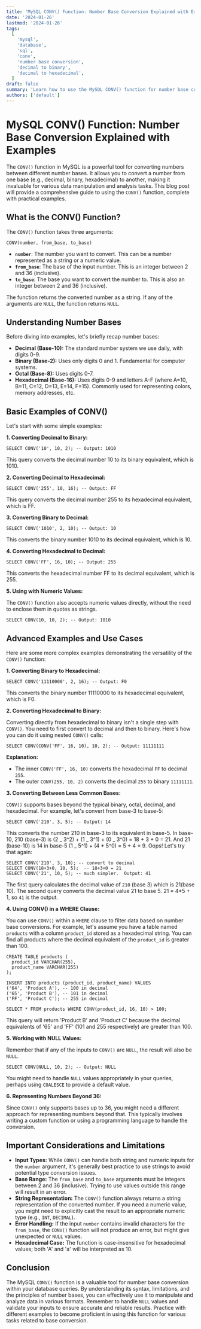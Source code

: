 ```yaml
---
title: 'MySQL CONV() Function: Number Base Conversion Explained with Examples'
date: '2024-01-26'
lastmod: '2024-01-26'
tags:
  [
    'mysql',
    'database',
    'sql',
    'conv',
    'number base conversion',
    'decimal to binary',
    'decimal to hexadecimal',
  ]
draft: false
summary: 'Learn how to use the MySQL CONV() function for number base conversion. Convert numbers between decimal, binary, hexadecimal, and other bases with practical examples and explanations.'
authors: ['default']
---
```


# MySQL CONV() Function: Number Base Conversion Explained with Examples

The `CONV()` function in MySQL is a powerful tool for converting numbers between different number bases. It allows you to convert a number from one base (e.g., decimal, binary, hexadecimal) to another, making it invaluable for various data manipulation and analysis tasks. This blog post will provide a comprehensive guide to using the `CONV()` function, complete with practical examples.

## What is the CONV() Function?

The `CONV()` function takes three arguments:

```plaintext
CONV(number, from_base, to_base)
```

- **`number`**: The number you want to convert. This can be a number represented as a string or a numeric value.
- **`from_base`**: The base of the input number. This is an integer between 2 and 36 (inclusive).
- **`to_base`**: The base you want to convert the number to. This is also an integer between 2 and 36 (inclusive).

The function returns the converted number as a string. If any of the arguments are `NULL`, the function returns `NULL`.

## Understanding Number Bases

Before diving into examples, let's briefly recap number bases:

- **Decimal (Base-10):** The standard number system we use daily, with digits 0-9.
- **Binary (Base-2):** Uses only digits 0 and 1. Fundamental for computer systems.
- **Octal (Base-8):** Uses digits 0-7.
- **Hexadecimal (Base-16):** Uses digits 0-9 and letters A-F (where A=10, B=11, C=12, D=13, E=14, F=15). Commonly used for representing colors, memory addresses, etc.

## Basic Examples of CONV()

Let's start with some simple examples:

**1. Converting Decimal to Binary:**

```plaintext
SELECT CONV('10', 10, 2); -- Output: 1010
```

This query converts the decimal number 10 to its binary equivalent, which is 1010.

**2. Converting Decimal to Hexadecimal:**

```plaintext
SELECT CONV('255', 10, 16); -- Output: FF
```

This query converts the decimal number 255 to its hexadecimal equivalent, which is FF.

**3. Converting Binary to Decimal:**

```plaintext
SELECT CONV('1010', 2, 10); -- Output: 10
```

This converts the binary number 1010 to its decimal equivalent, which is 10.

**4. Converting Hexadecimal to Decimal:**

```plaintext
SELECT CONV('FF', 16, 10); -- Output: 255
```

This converts the hexadecimal number FF to its decimal equivalent, which is 255.

**5. Using with Numeric Values:**

The `CONV()` function also accepts numeric values directly, without the need to enclose them in quotes as strings.

```plaintext
SELECT CONV(10, 10, 2); -- Output: 1010
```

## Advanced Examples and Use Cases

Here are some more complex examples demonstrating the versatility of the `CONV()` function:

**1. Converting Binary to Hexadecimal:**

```plaintext
SELECT CONV('11110000', 2, 16); -- Output: F0
```

This converts the binary number 11110000 to its hexadecimal equivalent, which is F0.

**2. Converting Hexadecimal to Binary:**

Converting directly from hexadecimal to binary isn't a single step with `CONV()`. You need to first convert to decimal and then to binary. Here's how you can do it using nested `CONV()` calls:

```plaintext
SELECT CONV(CONV('FF', 16, 10), 10, 2); -- Output: 11111111
```

**Explanation:**

- The inner `CONV('FF', 16, 10)` converts the hexadecimal `FF` to decimal `255`.
- The outer `CONV(255, 10, 2)` converts the decimal `255` to binary `11111111`.

**3. Converting Between Less Common Bases:**

`CONV()` supports bases beyond the typical binary, octal, decimal, and hexadecimal. For example, let's convert from base-3 to base-5:

```plaintext
SELECT CONV('210', 3, 5); -- Output: 14
```

This converts the number 210 in base-3 to its equivalent in base-5. In base-10, 210 (base-3) is (2 _ 3^2) + (1 _ 3^1) + (0 _ 3^0) = 18 + 3 + 0 = 21. And 21 (base-10) is 14 in base-5 (1 _ 5^1) + (4 \* 5^0) = 5 + 4 = 9. Oops! Let's try that again:

```plaintext
SELECT CONV('210', 3, 10); -- convert to decimal
SELECT CONV(18+3+0, 10, 5);  -- 18+3+0 = 21
SELECT CONV('21', 10, 5); -- much simpler.  Output: 41

```

The first query calculates the decimal value of `210` (base 3) which is 21(base 10).
The second query converts the decimal value 21 to base 5. 21 = 4\*5 + 1, so `41` is the output.

**4. Using CONV() in a WHERE Clause:**

You can use `CONV()` within a `WHERE` clause to filter data based on number base conversions. For example, let's assume you have a table named `products` with a column `product_id` stored as a hexadecimal string. You can find all products where the decimal equivalent of the `product_id` is greater than 100.

```plaintext
CREATE TABLE products (
  product_id VARCHAR(255),
  product_name VARCHAR(255)
);

INSERT INTO products (product_id, product_name) VALUES
('64', 'Product A'), -- 100 in decimal
('65', 'Product B'), -- 101 in decimal
('FF', 'Product C'); -- 255 in decimal

SELECT * FROM products WHERE CONV(product_id, 16, 10) > 100;
```

This query will return 'Product B' and 'Product C' because the decimal equivalents of '65' and 'FF' (101 and 255 respectively) are greater than 100.

**5. Working with NULL Values:**

Remember that if any of the inputs to `CONV()` are `NULL`, the result will also be `NULL`.

```plaintext
SELECT CONV(NULL, 10, 2); -- Output: NULL
```

You might need to handle `NULL` values appropriately in your queries, perhaps using `COALESCE` to provide a default value.

**6. Representing Numbers Beyond 36:**

Since `CONV()` only supports bases up to 36, you might need a different approach for representing numbers beyond that. This typically involves writing a custom function or using a programming language to handle the conversion.

## Important Considerations and Limitations

- **Input Types:** While `CONV()` can handle both string and numeric inputs for the `number` argument, it's generally best practice to use strings to avoid potential type conversion issues.
- **Base Range:** The `from_base` and `to_base` arguments must be integers between 2 and 36 (inclusive). Trying to use values outside this range will result in an error.
- **String Representation:** The `CONV()` function always returns a string representation of the converted number. If you need a numeric value, you might need to explicitly cast the result to an appropriate numeric type (e.g., `INT`, `DECIMAL`).
- **Error Handling:** If the input `number` contains invalid characters for the `from_base`, the `CONV()` function will not produce an error, but might give unexpected or `NULL` values.
- **Hexadecimal Case:** The function is case-insensitive for hexadecimal values; both 'A' and 'a' will be interpreted as 10.

## Conclusion

The MySQL `CONV()` function is a valuable tool for number base conversion within your database queries. By understanding its syntax, limitations, and the principles of number bases, you can effectively use it to manipulate and analyze data in various formats. Remember to handle `NULL` values and validate your inputs to ensure accurate and reliable results. Practice with different examples to become proficient in using this function for various tasks related to base conversion.
